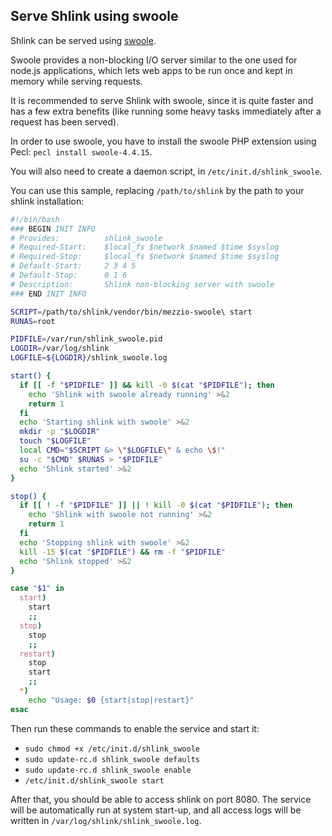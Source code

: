 ## Serve Shlink using swoole

Shlink can be served using [swoole](https://www.swoole.co.uk/).

Swoole provides a non-blocking I/O server similar to the one used for node.js applications, which lets web apps to be run once and kept in memory while serving requests.

It is recommended to serve Shlink with swoole, since it is quite faster and has a few extra benefits (like running some heavy tasks immediately after a request has been served).

In order to use swoole, you have to install the swoole PHP extension using Pecl: `pecl install swoole-4.4.15`.

You will also need to create a daemon script, in `/etc/init.d/shlink_swoole`.

You can use this sample, replacing `/path/to/shlink` by the path to your shlink installation:

```bash
#!/bin/bash
### BEGIN INIT INFO
# Provides:          shlink_swoole
# Required-Start:    $local_fs $network $named $time $syslog
# Required-Stop:     $local_fs $network $named $time $syslog
# Default-Start:     2 3 4 5
# Default-Stop:      0 1 6
# Description:       Shlink non-blocking server with swoole
### END INIT INFO

SCRIPT=/path/to/shlink/vendor/bin/mezzio-swoole\ start
RUNAS=root

PIDFILE=/var/run/shlink_swoole.pid
LOGDIR=/var/log/shlink
LOGFILE=${LOGDIR}/shlink_swoole.log

start() {
  if [[ -f "$PIDFILE" ]] && kill -0 $(cat "$PIDFILE"); then
    echo 'Shlink with swoole already running' >&2
    return 1
  fi
  echo 'Starting shlink with swoole' >&2
  mkdir -p "$LOGDIR"
  touch "$LOGFILE"
  local CMD="$SCRIPT &> \"$LOGFILE\" & echo \$!"
  su -c "$CMD" $RUNAS > "$PIDFILE"
  echo 'Shlink started' >&2
}

stop() {
  if [[ ! -f "$PIDFILE" ]] || ! kill -0 $(cat "$PIDFILE"); then
    echo 'Shlink with swoole not running' >&2
    return 1
  fi
  echo 'Stopping shlink with swoole' >&2
  kill -15 $(cat "$PIDFILE") && rm -f "$PIDFILE"
  echo 'Shlink stopped' >&2
}

case "$1" in
  start)
    start
    ;;
  stop)
    stop
    ;;
  restart)
    stop
    start
    ;;
  *)
    echo "Usage: $0 {start|stop|restart}"
esac
```

Then run these commands to enable the service and start it:

* `sudo chmod +x /etc/init.d/shlink_swoole`
* `sudo update-rc.d shlink_swoole defaults`
* `sudo update-rc.d shlink_swoole enable`
* `/etc/init.d/shlink_swoole start`

After that, you should be able to access shlink on port 8080. The service will be automatically run at system start-up, and all access logs will be written in `/var/log/shlink/shlink_swoole.log`.
